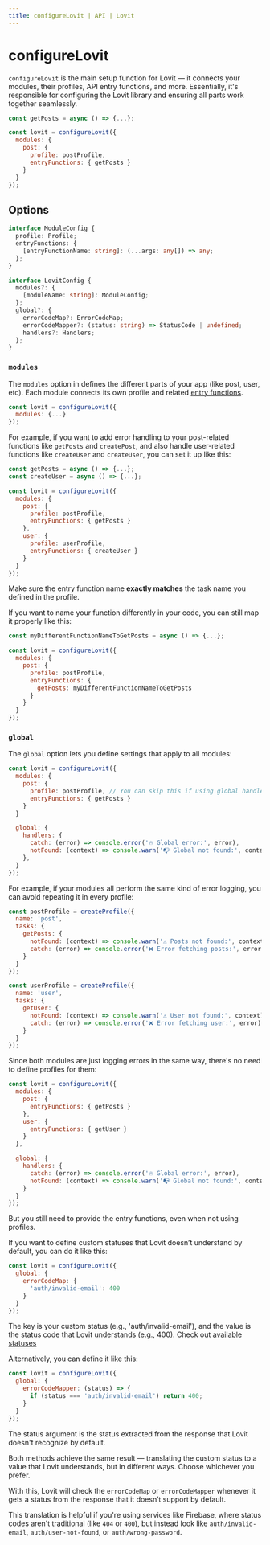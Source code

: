 ```yaml
---
title: configureLovit | API | Lovit
---
```


# configureLovit

`configureLovit` is the main setup function for Lovit — it connects your modules, their profiles, API entry functions, and more. Essentially, it's responsible for configuring the Lovit library and ensuring all parts work together seamlessly.

```js title="js"
const getPosts = async () => {...};

const lovit = configureLovit({
  modules: {
    post: {
      profile: postProfile,
      entryFunctions: { getPosts }
    }
  }
});
```

## Options

```ts title="ts"
interface ModuleConfig {
  profile: Profile;
  entryFunctions: {
    [entryFunctionName: string]: (...args: any[]) => any;
  };
}

interface LovitConfig {
  modules?: {
    [moduleName: string]: ModuleConfig;
  };
  global?: {
    errorCodeMap?: ErrorCodeMap;
    errorCodeMapper?: (status: string) => StatusCode | undefined;
    handlers?: Handlers;
  };
}
```

### `modules`

The `modules` option in defines the different parts of your app (like post, user, etc). Each module connects its own profile and related [entry functions](/guide/concepts#entry-function).

```js title="js" {2}
const lovit = configureLovit({
  modules: {...}
});
```

For example, if you want to add error handling to your post-related functions like `getPosts` and `createPost`, and also handle user-related functions like `createUser` and `createUser`, you can set it up like this:

```js title="js" {6-13}
const getPosts = async () => {...};
const createUser = async () => {...};

const lovit = configureLovit({
  modules: {
    post: {
      profile: postProfile,
      entryFunctions: { getPosts }
    },
    user: {
      profile: userProfile,
      entryFunctions: { createUser }
    }
  }
});
```

Make sure the entry function name **exactly matches** the task name you defined in the profile.

If you want to name your function differently in your code, you can still map it properly like this:

```js title="js" /getPosts/
const myDifferentFunctionNameToGetPosts = async () => {...};

const lovit = configureLovit({
  modules: {
    post: {
      profile: postProfile,
      entryFunctions: {
        getPosts: myDifferentFunctionNameToGetPosts
      }
    }
  }
});
```

### `global`

The `global` option lets you define settings that apply to all modules:

```js title="js" {9-14}
const lovit = configureLovit({
  modules: {
    post: {
      profile: postProfile, // You can skip this if using global handlers only
      entryFunctions: { getPosts }
    }
  }

  global: {
    handlers: {
      catch: (error) => console.error('🔥 Global error:', error),
      notFound: (context) => console.warn('📭 Global not found:', context)
    },
  }
});
```

For example, if your modules all perform the same kind of error logging, you can avoid repeating it in every profile:

```js title="js"
const postProfile = createProfile({
  name: 'post',
  tasks: {
    getPosts: {
      notFound: (context) => console.warn('⚠️ Posts not found:', context),
      catch: (error) => console.error('❌ Error fetching posts:', error)
    }
  }
});

const userProfile = createProfile({
  name: 'user',
  tasks: {
    getUser: {
      notFound: (context) => console.warn('⚠️ User not found:', context),
      catch: (error) => console.error('❌ Error fetching user:', error)
    }
  }
});
```

Since both modules are just logging errors in the same way, there's no need to define profiles for them:

```js title="js"
const lovit = configureLovit({
  modules: {
    post: {
      entryFunctions: { getPosts }
    },
    user: {
      entryFunctions: { getUser }
    }
  },

  global: {
    handlers: {
      catch: (error) => console.error('🔥 Global error:', error),
      notFound: (context) => console.warn('📭 Global not found:', context)
    }
  }
});
```

But you still need to provide the entry functions, even when not using profiles.

If you want to define custom statuses that Lovit doesn’t understand by default, you can do it like this:

```js title="js" "'auth/invalid-email'"
const lovit = configureLovit({
  global: {
    errorCodeMap: {
      'auth/invalid-email': 400
    }
  }
});
```

The key is your custom status (e.g., 'auth/invalid-email'), and the value is the status code that Lovit understands (e.g., 400). Check out [available statuses](/api/create-profile#available-handlers)

Alternatively, you can define it like this:

```js title="js" {3-5}
const lovit = configureLovit({
  global: {
    errorCodeMapper: (status) => {
      if (status === 'auth/invalid-email') return 400;
    }
  }
});
```

The status argument is the status extracted from the response that Lovit doesn't recognize by default.

Both methods achieve the same result — translating the custom status to a value that Lovit understands, but in different ways. Choose whichever you prefer.

With this, Lovit will check the `errorCodeMap` or `errorCodeMapper` whenever it gets a status from the response that it doesn’t support by default.

This translation is helpful if you're using services like Firebase, where status codes aren't traditional (like `404` or `400`), but instead look like `auth/invalid-email`, `auth/user-not-found`, or `auth/wrong-password`.
